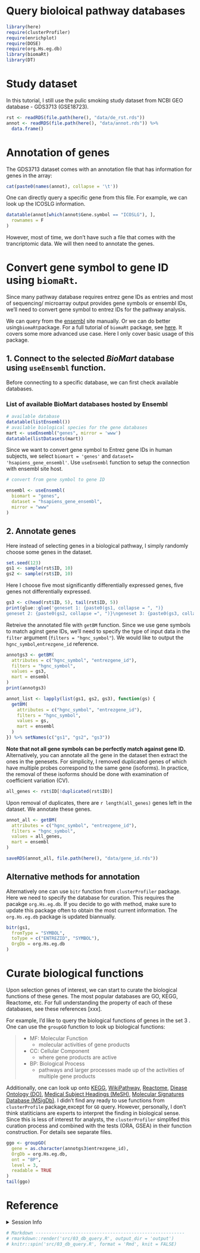 # Query bioloical pathway databases


```r
library(here)
require(clusterProfiler)
require(enrichplot)
require(DOSE)
require(org.Hs.eg.db)
library(biomaRt)
library(DT)
```

# Study dataset

In this tutorial, I still use the pulic smoking study dataset from NCBI GEO
database - GDS3713 (GSE18723).


```r
rst <- readRDS(file.path(here(), "data/de_rst.rds"))
annot <- readRDS(file.path(here(), "data/annot.rds")) %>%
  data.frame()
```

# Annotation of genes
The GDS3713 dataset comes with an annotation file that has information
for genes in the array:

```r
cat(paste0(names(annot), collapse = '\t'))
```

One can directly query a specific gene from this file. For example, we can
look up the ICOSLG information.

```r
datatable(annot[which(annot$Gene.symbol == "ICOSLG"), ],
  rownames = F
)
```

However, most of time, we don't have such a file that comes with the
trancriptomic data. We will then need to annotate the genes.

# Convert gene symbol to gene ID using `biomaRt`.
Since many pathway database requires entrez gene IDs as entries and most of
sequencing/ microarray output provides gene symbols or ensembl IDs, we'll
need to convert gene symbol to entrez IDs for the pathway analysis.

We can query from the [ensembl](http://www.ensembl.org/index.html) site manually.
Or we can do better using`biomaRt`package.
 For a full tutorial of `biomaRt` package, see [here](https://bioconductor.org/packages/release/bioc/vignettes/biomaRt/inst/doc/accessing_ensembl.html). It covers
some more advanced use case. Here I only cover basic usage of this package.

## 1. Connect to the selected *BioMart* database using `useEnsembl` function.
Before connecting to a specific database, we can first check available
databases.

### List of available BioMart databases hosted by Ensembl

```r
# available database
datatable(listEnsembl())
# available biological species for the gene databases
mart <- useEnsembl("genes", mirror = 'www')
datatable(listDatasets(mart))
```

Since we want to convert gene symbol to Entrez gene IDs in human subjects,
we select `biomart = 'genes'` and `dataset= 'hsapiens_gene_ensembl'`.
Use `useEnsembl` function to setup the connection with ensembl site host.

```r
# convert from gene symbol to gene ID

ensembl <- useEnsembl(
  biomart = "genes",
  dataset = "hsapiens_gene_ensembl",
  mirror = "www"
)
```

## 2. Annotate genes
Here instead of selecting genes in a biological pathway, I simply randomly
choose some genes in the dataset.


```r
set.seed(123)
gs1 <- sample(rst$ID, 10)
gs2 <- sample(rst$ID, 10)
```

Here I choose five most significantly differentially expressed genes,
five genes not differentially expressed.

```r
gs3 <- c(head(rst$ID, 5), tail(rst$ID, 5))
print(glue::glue('geneset 1: {paste0(gs1, collapse = ", ")}
geneset 2: {paste0(gs2, collapse =", ")}\ngeneset 3: {paste0(gs3, collapse =", ")}'))
```

Retreive the annotated file with `getBM` function. Since we use gene symbols
to match aginst gene IDs, we'll need to specify the type of input data in
the `filter` argument (`filters = "hgnc_symbol"`). We would like to output
the `hgnc_symbol`,`entrezgene_id` reference.


```r
annotgs3 <- getBM(
  attributes = c("hgnc_symbol", "entrezgene_id"),
  filters = "hgnc_symbol",
  values = gs3,
  mart = ensembl
)
print(annotgs3)

```
```r
annot_list <- lapply(list(gs1, gs2, gs3), function(gs) {
  getBM(
    attributes = c("hgnc_symbol", "entrezgene_id"),
    filters = "hgnc_symbol",
    values = gs,
    mart = ensembl
  )
}) %>% setNames(c("gs1", "gs2", "gs3"))
```

**Note that not all gene symbols can be perfectly match against gene ID.**
Alternatively, you can annotate all the gene in the dataset then extract
the ones in the genesets. For simplicity, I removed duplicated genes of which
have multiple probes correspond to the same gene (isoforms). In practice, the
removal of these isoforms should be done with examination of coefficient
variation (CV).

```r
all_genes <- rst$ID[!duplicated(rst$ID)]
```

Upon removal of duplicates, there are `r length(all_genes)` genes left in
the dataset. We annotate these genes.

```r
annot_all <- getBM(
  attributes = c("hgnc_symbol", "entrezgene_id"),
  filters = "hgnc_symbol",
  values = all_genes,
  mart = ensembl
)
```
```r
saveRDS(annot_all, file.path(here(), "data/gene_id.rds"))
```

## Alternative methods for annotation

Alternatively one can use `bitr` function from `clusterProfiler` package.
Here we need to specify the database for curation. This requires the pacakge
`org.Hs.eg.db`. If you decide to go with method, make sure to update this
package often to obtain the most current information. The `org.Hs.eg.db`
package is updated biannually.

```r
bitr(gs1,
  fromType = "SYMBOL",
  toType = c("ENTREZID", "SYMBOL"),
  OrgDb = org.Hs.eg.db
)
```

# Curate biological functions

Upon selection genes of interest, we can start to curate the biological
functions of these genes. The most popular databases are GO, KEGG, Reactome,
etc. For full understanding the property of each of these databases, see
these references [xxx].

For example, I'd like to query the biological functions of genes in the set 3
. One can use the `groupGO` function to look up biological functions:

>  - MF: Molecular Function
>     - molecular activities of gene products
>  - CC: Cellular Component
>     - where gene products are active
>  - BP: Biological Process
>     - pathways and larger processes made up of the activities of multiple
gene products

Additionally, one can look up onto [KEGG](https://www.genome.jp/kegg/ko.html),
[WikiPathway](https://www.wikipathways.org/), [Reactome](https://reactome.org/),
[Diease Ontology (DO)](https://disease-ontology.org/),
[Medical Subject Headings (MeSH)](https://www.nlm.nih.gov/mesh/meshhome.html),
[Molecular Signatures Database (MSigDb)](https://www.gsea-msigdb.org/gsea/msigdb).
I didn't find any ready to use functions from `clusterProfile` package,except
for `GO` query. However, personally, I don't think statiticians are experts to
interpret the finding in biological sense. Since this is less of interest for
analysts, the `clusterProfiler` simplifed this curation process and combined
with the tests (ORA, GSEA) in their function construction. For details see
separate files.

```r
ggo <- groupGO(
  gene = as.character(annotgs3$entrezgene_id),
  OrgDb = org.Hs.eg.db,
  ont = "BP",
  level = 3,
  readable = TRUE
)
tail(ggo)
```

# Reference

<details><summary>Session Info</summary>

```r
sessionInfo()
```

</details>

```r
# Markdown --------------------------------------------------------
# rmarkdown::render('src/03_db_query.R', output_dir = 'output')
# knitr::spin('src/03_db_query.R', format = 'Rmd', knit = FALSE)
```
